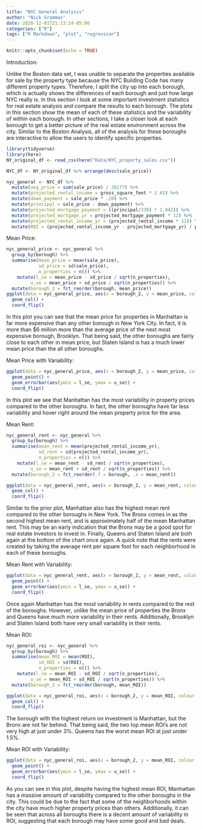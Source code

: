 ```yaml
---
title: "NYC General Analysis"
author: "Nick Grammas"
date: 2020-12-01T21:13:14-05:00
categories: ["R"]
tags: ["R Markdown", "plot", "regression"]
---
```


```r
knitr::opts_chunk$set(echo = TRUE)
```

Introduction:

Unlike the Boston data set, I was unable to separate the properties available for sale by the property type because the NYC Building Code has many different property types. Therefore, I split the city up into each borough, which is actually shows the differences of each borough and just how large NYC really is. In this section I look at some important investment statistics for real estate analysis and compare the results to each borough. The plots in this section show the mean of each of these statistics and the variability of within each borough. In other sections, I take a closer look at each borough to get a better picture of the real estate environment across the city. Similar to the Boston Analysis, all of the analysis for these boroughs are interactive to allow the users to identify specific properties.

```r
library(tidyverse)
library(here)
NY_original_df <- read_csv(here("Data/NYC_property_sales.csv"))

NYC_df <- NY_original_df %>% arrange(desc(sale_price))

```

```r
nyc_general <- NYC_df %>%
  mutate(avg_price = sum(sale_price) / 38177) %>%
  mutate(projected_rental_income = gross_square_feet * 2.01) %>%
  mutate(down_payment = sale_price * .20) %>%
  mutate(principal = sale_price - down_payment) %>%
  mutate(projected_mortgage_payment = ((principal/330) * 1.042)) %>%
  mutate(projected_mortgage_yr = projected_mortgage_payment * 12) %>%
  mutate(projected_rental_income_yr = (projected_rental_income * 12)) %>%
  mutate(ROI = (projected_rental_income_yr - projected_mortgage_yr) / projected_mortgage_yr)


```

Mean Price:

```r
nyc_general_price <- nyc_general %>%
  group_by(borough) %>%
  summarise(mean_price = mean(sale_price),
            sd_price = sd(sale_price),
            n_properties = n()) %>%
    mutate(l_se = mean_price - sd_price / sqrt(n_properties),
         u_se = mean_price + sd_price / sqrt(n_properties)) %>%
  mutate(borough_2 = fct_reorder(borough, mean_price))
ggplot(data = nyc_general_price, aes(x = borough_2, y = mean_price, color = borough, fill = borough)) + 
  geom_col() +
  coord_flip()
```

In this plot you can see that the mean price for properties in Manhattan is far more expensive than any other borough in New York City. In fact, it is more than $6 million more than the average price of the next most expensive borough, Brooklyn. That being said, the other boroughs are fairly close to each other in mean price, but Staten Island is has a much lower mean price than the all other boroughs. 

Mean Price with Variability:

```r
ggplot(data = nyc_general_price, aes(x = borough_2, y = mean_price, color = borough)) +
  geom_point() +
  geom_errorbar(aes(ymin = l_se, ymax = u_se)) +
  coord_flip()
```

In this plot we see that Manhattan has the most variability in property prices compared to the other boroughs. In fact, the other boroughs have far less variability and hover right around the mean property price for the area.

Mean Rent:

```r
nyc_general_rent <- nyc_general %>%
  group_by(borough) %>%
  summarise(mean_rent = mean(projected_rental_income_yr),
            sd_rent = sd(projected_rental_income_yr),
            n_properties = n()) %>%
    mutate(l_se = mean_rent - sd_rent / sqrt(n_properties),
         u_se = mean_rent + sd_rent / sqrt(n_properties)) %>%
  mutate(borough_2 = fct_reorder(.f = borough, .x = mean_rent))

ggplot(data = nyc_general_rent, aes(x = borough_2, y = mean_rent, colour = borough, fill = borough)) + 
  geom_col() +
  coord_flip()
```

Similar to the prior plot, Manhattan also has the highest mean rent compared to the other boroughs in New York. The Bronx comes in as the second highest mean rent, and is approximately half of the mean Manhattan rent. This may be an early indication that the Bronx may be a good spot for real estate investors to invest in. Finally, Queens and Staten Island are both again at the bottom of the chart once again. A quick note that the rents were created by taking the average rent per square foot for each neighborhood in each of these boroughs.

Mean Rent with Variability:

```r
ggplot(data = nyc_general_rent, aes(x = borough_2, y = mean_rent, colour = borough)) +
  geom_point() +
  geom_errorbar(aes(ymin = l_se, ymax = u_se)) +
  coord_flip()
```

Once again Manhattan has the most variability in rents compared to the rest of the boroughs. However, unlike the mean price of properties the Bronx and Queens have much more variability in their rents. Additionally, Brooklyn and Staten Island both have very small variability in their rents.

Mean ROI:

```r
nyc_general_roi <- nyc_general %>%
  group_by(borough) %>%
  summarise(mean_ROI = mean(ROI),
            sd_ROI = sd(ROI),
            n_properties = n()) %>%
    mutate(l_se = mean_ROI - sd_ROI / sqrt(n_properties),
         u_se = mean_ROI + sd_ROI / sqrt(n_properties)) %>%
  mutate(borough_2 = fct_reorder(borough, mean_ROI))

ggplot(data = nyc_general_roi, aes(x = borough_2, y = mean_ROI, colour = borough, fill = borough)) + 
  geom_col() +
  coord_flip()
```

The borough with the highest return on investment is Manhattan, but the Bronx are not far behind. That being said, the two top mean ROI's are not very high at just under 3%. Queens has the worst mean ROI at just under 1.5%.

Mean ROI with Variability:

```r
ggplot(data = nyc_general_roi, aes(x = borough_2, y = mean_ROI, colour = borough)) +
  geom_point() +
  geom_errorbar(aes(ymin = l_se, ymax = u_se)) +
  coord_flip()
```

As you can see in this plot, despite having the highest mean ROI, Manhattan has a massive amount of variability compared to the other boroughs in the city. This could be due to the fact that some of the neighborhoods within the city have much higher property prices than others. Additionally, it can be seen that across all boroughs there is a decent amount of variability in ROI, suggesting that each borough may have some good and bad deals. 
